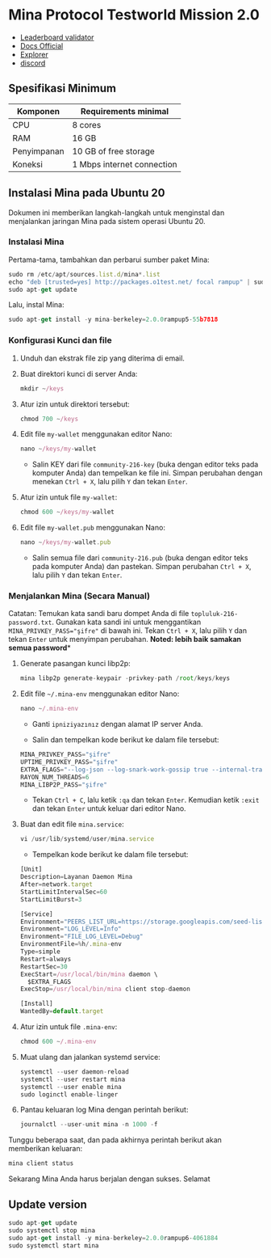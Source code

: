 # Mina Protocol Testworld Mission 2.0

- [Leaderboard validator](https://minascan.io/testworld/validators/leaderboard)
- [Docs Official](https://docs.minaprotocol.com/test-world-2/launching-a-node#block-producer)
- [Explorer](https://minascan.io/testworld/home)
- [discord](https://discord.gg/minaprotocol)

## Spesifikasi Minimum
| Komponen  | Requirements minimal               |
|-----------|---------------------               |
|CPU        |8 cores                             |
|RAM        |16 GB                               |
|Penyimpanan|10 GB of free storage               |
|Koneksi    |1 Mbps internet connection          |

## Instalasi Mina pada Ubuntu 20

Dokumen ini memberikan langkah-langkah untuk menginstal dan menjalankan jaringan Mina pada sistem operasi Ubuntu 20.

### Instalasi Mina

Pertama-tama, tambahkan dan perbarui sumber paket Mina:

```js copy
sudo rm /etc/apt/sources.list.d/mina*.list
echo "deb [trusted=yes] http://packages.o1test.net/ focal rampup" | sudo tee /etc/apt/sources.list.d/mina-rampup.list
sudo apt-get update
```

Lalu, instal Mina:

```js copy
sudo apt-get install -y mina-berkeley=2.0.0rampup5-55b7818
```

### Konfigurasi Kunci dan file

1. Unduh dan ekstrak file zip yang diterima di email.

2. Buat direktori kunci di server Anda:

   ```js copy
   mkdir ~/keys
   ```

3. Atur izin untuk direktori tersebut:

   ```js copy
   chmod 700 ~/keys
   ```

4. Edit file `my-wallet` menggunakan editor Nano:

   ```js copy
   nano ~/keys/my-wallet
   ```

   - Salin KEY dari file `community-216-key` (buka dengan editor teks pada komputer Anda) dan tempelkan ke file ini. Simpan perubahan dengan menekan `Ctrl + X`, lalu pilih `Y` dan tekan `Enter`.

5. Atur izin untuk file `my-wallet`:

   ```js copy
   chmod 600 ~/keys/my-wallet
   ```

6. Edit file `my-wallet.pub` menggunakan Nano:

   ```js copy
   nano ~/keys/my-wallet.pub
   ```

   - Salin semua file dari `community-216.pub` (buka dengan editor teks pada komputer Anda) dan pastekan. Simpan perubahan `Ctrl + X`, lalu pilih `Y` dan tekan `Enter`.

### Menjalankan Mina (Secara Manual)

Catatan: Temukan kata sandi baru dompet Anda di file `topluluk-216-password.txt`. Gunakan kata sandi ini untuk menggantikan `MINA_PRIVKEY_PASS="şifre"` di bawah ini. Tekan `Ctrl + X`, lalu pilih `Y` dan tekan `Enter` untuk menyimpan perubahan.
**Noted: lebih baik samakan semua password***

1. Generate pasangan kunci libp2p:

   ```js copy
   mina libp2p generate-keypair -privkey-path /root/keys/keys
   ```

2. Edit file `~/.mina-env` menggunakan editor Nano:

   ```js copy
   nano ~/.mina-env
   ```

   - Ganti `ipniziyazınız` dengan alamat IP server Anda.

   - Salin dan tempelkan kode berikut ke dalam file tersebut:

   ```js copy
   MINA_PRIVKEY_PASS="şifre"
   UPTIME_PRIVKEY_PASS="şifre"
   EXTRA_FLAGS="--log-json --log-snark-work-gossip true --internal-tracing --insecure-rest-server --log-level Debug --file-log-level Debug --config-directory /root/.mina-config/ --external-ip ipniziyazınız --itn-keys  f1F38+W3zLcc45fGZcAf9gsZ7o9Rh3ckqZQw6yOJiS4=,6GmWmMYv5oPwQd2xr6YArmU1YXYCAxQAxKH7aYnBdrk=,ZJDkF9EZlhcAU1jyvP3m9GbkhfYa0yPV+UdAqSamr1Q=,NW2Vis7S5G1B9g2l9cKh3shy9qkI1lvhid38763vZDU=,Cg/8l+JleVH8yNwXkoLawbfLHD93Do4KbttyBS7m9hQ= --itn-graphql-port 3089 --uptime-submitter-key  /root/keys/my-wallet --uptime-url https://block-producers-uptime-itn.minaprotocol.tools/v1/submit --metrics-port 10001 --enable-peer-exchange  true --libp2p-keypair /root/keys/keys --log-precomputed-blocks true --max-connections 200 --peer-list-url  https://storage.googleapis.com/seed-lists/testworld-2-0_seeds.txt --generate-genesis-proof  true --block-producer-key /root/keys/my-wallet --node-status-url https://nodestats-itn.minaprotocol.tools/submit/stats  --node-error-url https://nodestats-itn.minaprotocol.tools/submit/stats  --file-log-rotations 500"
   RAYON_NUM_THREADS=6
   MINA_LIBP2P_PASS="şifre"
   ```

   - Tekan `Ctrl + C`, lalu ketik `:qa` dan tekan `Enter`. Kemudian ketik `:exit` dan tekan `Enter` untuk keluar dari editor Nano.

3. Buat dan edit file `mina.service`:

   ```js copy
   vi /usr/lib/systemd/user/mina.service
   ```

   - Tempelkan kode berikut ke dalam file tersebut:

   ```js copy
   [Unit]
   Description=Layanan Daemon Mina
   After=network.target
   StartLimitIntervalSec=60
   StartLimitBurst=3

   [Service]
   Environment="PEERS_LIST_URL=https://storage.googleapis.com/seed-lists/berkeley_seeds.txt"
   Environment="LOG_LEVEL=Info"
   Environment="FILE_LOG_LEVEL=Debug"
   EnvironmentFile=%h/.mina-env
   Type=simple
   Restart=always
   RestartSec=30
   ExecStart=/usr/local/bin/mina daemon \
     $EXTRA_FLAGS
   ExecStop=/usr/local/bin/mina client stop-daemon

   [Install]
   WantedBy=default.target
   ```

4. Atur izin untuk file `.mina-env`:

   ```js copy
   chmod 600 ~/.mina-env
   ```

5. Muat ulang dan jalankan systemd service:

   ```js copy
   systemctl --user daemon-reload
   systemctl --user restart mina
   systemctl --user enable mina
   sudo loginctl enable-linger
   ```

6. Pantau keluaran log Mina dengan perintah berikut:

   ```js copy
   journalctl --user-unit mina -n 1000 -f
   ```

Tunggu beberapa saat, dan pada akhirnya perintah berikut akan memberikan keluaran:

```js copy
mina client status
```

Sekarang Mina Anda harus berjalan dengan sukses. Selamat

## Update version

```js copy
sudo apt-get update
sudo systemctl stop mina
sudo apt-get install -y mina-berkeley=2.0.0rampup6-4061884
sudo systemctl start mina
```
